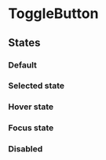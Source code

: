 

<Meta of={ToggleButtonStories} />

# ToggleButton

## States

### Default

<Canvas of={ToggleButtonStories.Primary} />

### Selected state

<Canvas of={ToggleButtonStories.Selected} />

### Hover state

<Canvas of={ToggleButtonStories.Hover} />

### Focus state

<Canvas of={ToggleButtonStories.Focus} />

### Disabled

<Canvas of={ToggleButtonStories.Disabled} />
